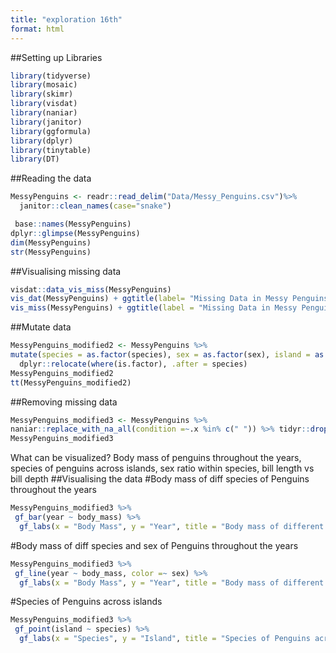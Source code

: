 ```yaml
---
title: "exploration 16th"
format: html
---
```

##Setting up Libraries
```r
library(tidyverse)
library(mosaic)
library(skimr)
library(visdat)
library(naniar)
library(janitor)
library(ggformula)
library(dplyr)
library(tinytable)
library(DT)
```
##Reading the data
```r
MessyPenguins <- readr::read_delim("Data/Messy_Penguins.csv")%>% 
  janitor::clean_names(case="snake")
```

```r
 base::names(MessyPenguins)
dplyr::glimpse(MessyPenguins)
dim(MessyPenguins)
str(MessyPenguins)
```
##Visualising missing data
```r
visdat::data_vis_miss(MessyPenguins)
vis_dat(MessyPenguins) + ggtitle(label= "Missing Data in Messy Penguins Dataset", subtitle = "Showing Variable Types")
vis_miss(MessyPenguins) + ggtitle(label = "Missing Data in Messy Penguins Dataset")
```

##Mutate data
```r
MessyPenguins_modified2 <- MessyPenguins %>% 
mutate(species = as.factor(species), sex = as.factor(sex), island = as.factor(island)) %>% 
  dplyr::relocate(where(is.factor), .after = species)
MessyPenguins_modified2
tt(MessyPenguins_modified2)

```

##Removing missing data
```r
MessyPenguins_modified3 <- MessyPenguins %>% 
naniar::replace_with_na_all(condition =~.x %in% c(" ")) %>% tidyr::drop_na()
MessyPenguins_modified3
```
What can be visualized?
Body mass of penguins throughout the years, species of penguins across islands, sex ratio within species, bill length vs bill depth
##Visualising the data
#Body mass of diff species of Penguins throughout the years

```r
MessyPenguins_modified3 %>% 
 gf_bar(year ~ body_mass) %>% 
  gf_labs(x = "Body Mass", y = "Year", title = "Body mass of different species of Penguins throughout the years")

```
#Body mass of diff species and sex of Penguins throughout the years
```r
MessyPenguins_modified3 %>% 
 gf_line(year ~ body_mass, color =~ sex) %>% 
  gf_labs(x = "Body Mass", y = "Year", title = "Body mass of different species of Penguins throughout the years")
```


#Species of Penguins across islands
```r
MessyPenguins_modified3 %>% 
 gf_point(island ~ species) %>% 
  gf_labs(x = "Species", y = "Island", title = "Species of Penguins across Islands")
```

